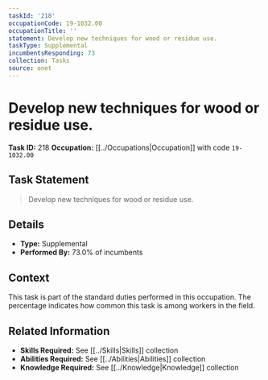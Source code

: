 ```yaml
---
taskId: '218'
occupationCode: 19-1032.00
occupationTitle: ''
statement: Develop new techniques for wood or residue use.
taskType: Supplemental
incumbentsResponding: 73
collection: Tasks
source: onet
---
```

# Develop new techniques for wood or residue use.

**Task ID:** 218
**Occupation:** [[../Occupations|Occupation]] with code `19-1032.00`

## Task Statement

> Develop new techniques for wood or residue use.

## Details

- **Type:** Supplemental
- **Performed By:** 73.0% of incumbents

## Context

This task is part of the standard duties performed in this occupation. The percentage indicates how common this task is among workers in the field.

## Related Information

- **Skills Required:** See [[../Skills|Skills]] collection
- **Abilities Required:** See [[../Abilities|Abilities]] collection
- **Knowledge Required:** See [[../Knowledge|Knowledge]] collection
